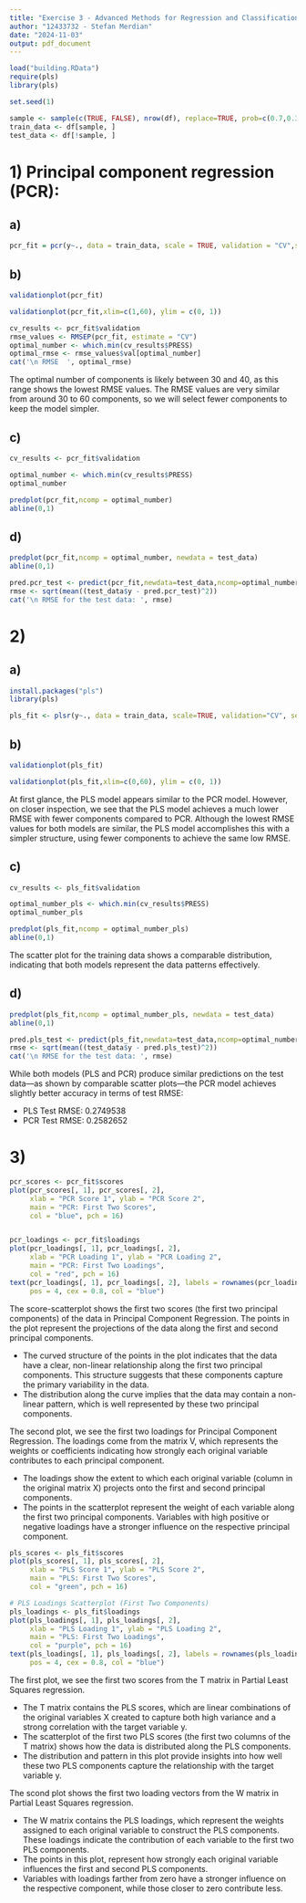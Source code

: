 ```yaml
---
title: "Exercise 3 - Advanced Methods for Regression and Classification"
author: "12433732 - Stefan Merdian"
date: "2024-11-03"
output: pdf_document
---
```


```r
load("building.RData")
require(pls)
library(pls)
```


```r
set.seed(1)

sample <- sample(c(TRUE, FALSE), nrow(df), replace=TRUE, prob=c(0.7,0.3))
train_data <- df[sample, ]
test_data <- df[!sample, ]

```

# 1) Principal component regression (PCR):
## a)

```r
pcr_fit = pcr(y~., data = train_data, scale = TRUE, validation = "CV",segments = 10)
```
## b)
```r
validationplot(pcr_fit)
```

```r
validationplot(pcr_fit,xlim=c(1,60), ylim = c(0, 1))
```
```r
cv_results <- pcr_fit$validation
rmse_values <- RMSEP(pcr_fit, estimate = "CV")
optimal_number <- which.min(cv_results$PRESS)
optimal_rmse <- rmse_values$val[optimal_number]
cat('\n RMSE  ', optimal_rmse)
```

The optimal number of components is likely between 30 and 40, as this range shows the lowest RMSE values. The RMSE values are very similar from around 30 to 60 components, so we will select fewer components to keep the model simpler.

## c)
```r
cv_results <- pcr_fit$validation

optimal_number <- which.min(cv_results$PRESS)
optimal_number
```
```r
predplot(pcr_fit,ncomp = optimal_number)
abline(0,1)
```
## d)

```r
predplot(pcr_fit,ncomp = optimal_number, newdata = test_data)
abline(0,1)

pred.pcr_test <- predict(pcr_fit,newdata=test_data,ncomp=optimal_number)
rmse <- sqrt(mean((test_data$y - pred.pcr_test)^2))
cat('\n RMSE for the test data: ', rmse)
```

# 2)
## a)
```r
install.packages("pls")
library(pls)
```

```r
pls_fit <- plsr(y~., data = train_data, scale=TRUE, validation="CV", segments = 10)
```

## b)

```r
validationplot(pls_fit)
```

```r
validationplot(pls_fit,xlim=c(0,60), ylim = c(0, 1))
```
At first glance, the PLS model appears similar to the PCR model. However, on closer inspection, we see that the PLS model achieves a much lower RMSE with fewer components compared to PCR. Although the lowest RMSE values for both models are similar, the PLS model accomplishes this with a simpler structure, using fewer components to achieve the same low RMSE.

## c)

```r
cv_results <- pls_fit$validation

optimal_number_pls <- which.min(cv_results$PRESS)
optimal_number_pls
```

```r
predplot(pls_fit,ncomp = optimal_number_pls)
abline(0,1)
```
The scatter plot for the training data shows a comparable distribution, indicating that both models represent the data patterns effectively.

## d)

```r
predplot(pls_fit,ncomp = optimal_number_pls, newdata = test_data)
abline(0,1)

pred.pls_test <- predict(pls_fit,newdata=test_data,ncomp=optimal_number_pls)
rmse <- sqrt(mean((test_data$y - pred.pls_test)^2))
cat('\n RMSE for the test data: ', rmse)
```
While both models (PLS and PCR) produce similar predictions on the test data—as shown by comparable scatter plots—the PCR model achieves slightly better accuracy in terms of test RMSE:

- PLS Test RMSE: 0.2749538
- PCR Test RMSE: 0.2582652



# 3)

```r
pcr_scores <- pcr_fit$scores
plot(pcr_scores[, 1], pcr_scores[, 2],
     xlab = "PCR Score 1", ylab = "PCR Score 2",
     main = "PCR: First Two Scores",
     col = "blue", pch = 16)


pcr_loadings <- pcr_fit$loadings
plot(pcr_loadings[, 1], pcr_loadings[, 2],
     xlab = "PCR Loading 1", ylab = "PCR Loading 2",
     main = "PCR: First Two Loadings",
     col = "red", pch = 16)
text(pcr_loadings[, 1], pcr_loadings[, 2], labels = rownames(pcr_loadings),
     pos = 4, cex = 0.8, col = "blue")  
```
The score-scatterplot shows the first two scores (the first two principal components) of the data in Principal Component Regression. The points in the plot represent the projections of the data along the first and second principal components.

- The curved structure of the points in the plot indicates that the data have a clear, non-linear relationship along the first two principal components. This structure suggests that these components capture the primary variability in the data.
- The distribution along the curve implies that the data may contain a non-linear pattern, which is well represented by these two principal components.

The second plot, we see the first two loadings for Principal Component Regression. The loadings come from the matrix V, which represents the weights or coefficients indicating how strongly each original variable contributes to each principal component.

- The loadings show the extent to which each original variable (column in the original matrix X) projects onto the first and second principal components.
- The points in the scatterplot represent the weight of each variable along the first two principal components. Variables with high positive or negative loadings have a stronger influence on the respective principal component.

```r
pls_scores <- pls_fit$scores
plot(pls_scores[, 1], pls_scores[, 2],
     xlab = "PLS Score 1", ylab = "PLS Score 2",
     main = "PLS: First Two Scores",
     col = "green", pch = 16)

# PLS Loadings Scatterplot (First Two Components)
pls_loadings <- pls_fit$loadings
plot(pls_loadings[, 1], pls_loadings[, 2],
     xlab = "PLS Loading 1", ylab = "PLS Loading 2",
     main = "PLS: First Two Loadings",
     col = "purple", pch = 16)
text(pls_loadings[, 1], pls_loadings[, 2], labels = rownames(pls_loadings),
     pos = 4, cex = 0.8, col = "blue")
```
The first plot, we see the first two scores from the T matrix in Partial Least Squares regression.

 - The T matrix contains the PLS scores, which are linear combinations of the original variables X created to capture both high variance and a strong correlation with the target variable y.
 - The scatterplot of the first two PLS scores (the first two columns of the T matrix) shows how the data is distributed along the PLS components.
 - The distribution and pattern in this plot provide insights into how well these two PLS components capture the relationship with the target variable y.

The scond plot shows the first two loading vectors from the W matrix in Partial Least Squares  regression.

 - The W matrix contains the PLS loadings, which represent the weights assigned to each original variable to construct the PLS components. These loadings indicate the contribution of each variable to the first two PLS components.
 - The points in this plot, represent how strongly each original variable influences the first and second PLS components.
 - Variables with loadings farther from zero have a stronger influence on the respective component, while those closer to zero contribute less.


